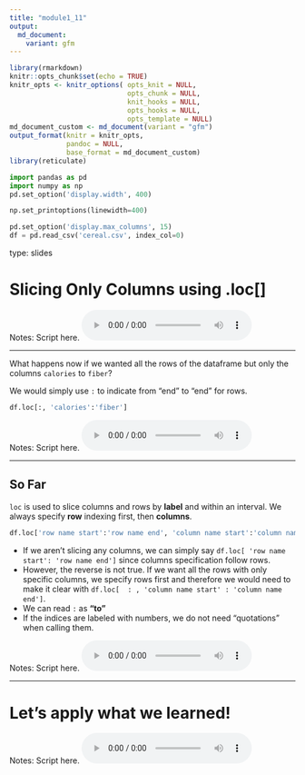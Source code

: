 ```yaml
---
title: "module1_11"
output: 
  md_document:
    variant: gfm
---
```



```r
library(rmarkdown)
knitr::opts_chunk$set(echo = TRUE)
knitr_opts <- knitr_options( opts_knit = NULL,
                             opts_chunk = NULL,
                             knit_hooks = NULL,
                             opts_hooks = NULL,
                             opts_template = NULL)
md_document_custom <- md_document(variant = "gfm")
output_format(knitr = knitr_opts,
              pandoc = NULL,
              base_format = md_document_custom)
library(reticulate)
```


```python
import pandas as pd
import numpy as np
pd.set_option('display.width', 400)

np.set_printoptions(linewidth=400)

pd.set_option('display.max_columns', 15)
df = pd.read_csv('cereal.csv', index_col=0)
```

type: slides

# Slicing Only Columns using .loc[]


Notes: Script here.
<html>
<audio controls >
<source src="/placeholder_audio.mp3" />
</audio></html>


---

What happens now if we wanted all the rows of the dataframe but only the columns `calories` to `fiber`?

We would simply use `:` to indicate from "end" to "end" for rows.

```python
df.loc[:, 'calories':'fiber']
```


Notes: Script here.
<html>
<audio controls >
<source src="/placeholder_audio.mp3" />
</audio></html>

---

## So Far
    
`loc` is used to slice columns and rows by **label** and within an interval.
We always specify **row** indexing first, then **columns**.
  
 ```python
df.loc['row name start':'row name end', 'column name start':'column name end']
```
  
- If we aren’t slicing any columns, we can simply say `df.loc[ 'row name start': 'row name end']` since columns specification follow rows.
- However, the reverse is not true. If we want all the rows with only specific columns, we specify rows first and therefore we would need to make it clear with `df.loc[  : , 'column name start' : 'column name end']`.
- We can read `:` as **"to"**
- If the indices are labeled with numbers, we do not need "quotations" when calling them.
  
Notes: Script here.
<html>
<audio controls >
<source src="/placeholder_audio.mp3" />
</audio></html>

    
---
    
# Let’s apply what we learned!
    
Notes: Script here.
<html>
<audio controls >
<source src="/placeholder_audio.mp3" />
</audio></html>

    